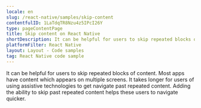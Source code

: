 ```yaml
---
locale: en
slug: /react-native/samples/skip-content
contentfulID: 1LaTdqTR8Nzu4z5IPcI26Y
type: pageContentPage
title: Skip content on React Native
shortDescription: It can be helpful for users to skip repeated blocks of content.
platformFilter: React Native
layout: Layout - Code samples
tag: React Native code sample
---
```


It can be helpful for users to skip repeated blocks of content. Most apps have content which appears on multiple screens. It takes longer for users of using assistive technologies to get navigate past repeated content. Adding the ability to skip past repeated content helps these users to navigate quicker.

<CodeSample id="screen-skip" locale="en" platform="react native"/>